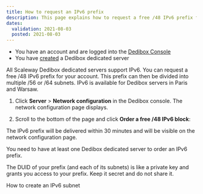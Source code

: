 ```yaml
---
title: How to request an IPv6 prefix
description: This page explains how to request a free /48 IPv6 prefix for Dedibox servers.
dates:
  validation: 2021-08-03
  posted: 2021-08-03
---
```


<Message type="requirement">

  - You have an account and are logged into the [Dedibox Console](https://console.online.net)
  - You have [created](/dedibox/dedicated-servers/how-to/order-a-server) a Dedibox dedicated server

</Message>

All Scaleway Dedibox dedicated servers support IPv6. You can request a free /48 IPv6 prefix for your account. This prefix can then be divided into multiple /56 or /64 subnets. IPv6 is available for Dedibox servers in Paris and Warsaw. 

1. Click **Server** > **Network configuration** in the Dedibox console. The network configuration page displays. 

2. Scroll to the bottom of the page and click **Order a free /48 IPv6 block**:

  <Lightbox src="scaleway_order_ipv6.png" alt="" />

The IPv6 prefix will be delivered within 30 minutes and will be visible on the network configuration page. 

<Message type="note">

You need to have at least one Dedibox dedicated server to order an IPv6 prefix.

</Message>

<Message type="important">

The DUID of your prefix (and each of its subnets) is like a private key and grants you access to your prefix. Keep it secret and do not share it.

</Message>

<Navigation title="See Also">
  <NextButton to="/dedibox-network/ipv6/how-to/create-subnet">How to create an IPv6 subnet</NextButton>
</Navigation>
